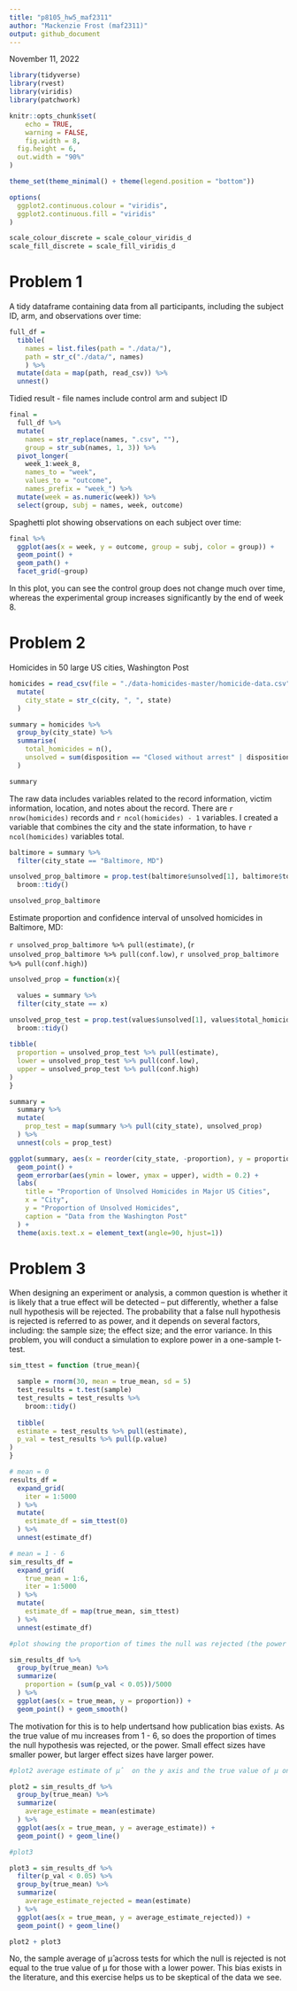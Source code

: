 ```yaml
---
title: "p8105_hw5_maf2311"
author: "Mackenzie Frost (maf2311)"
output: github_document
---
```


November 11, 2022

```r
library(tidyverse)
library(rvest)
library(viridis)
library(patchwork)

knitr::opts_chunk$set(
	echo = TRUE,
	warning = FALSE,
	fig.width = 8, 
  fig.height = 6,
  out.width = "90%"
)

theme_set(theme_minimal() + theme(legend.position = "bottom"))

options(
  ggplot2.continuous.colour = "viridis",
  ggplot2.continuous.fill = "viridis"
)

scale_colour_discrete = scale_colour_viridis_d
scale_fill_discrete = scale_fill_viridis_d
```

# Problem 1

A tidy dataframe containing data from all participants, including the subject ID, arm, and observations over time:

```r
full_df = 
  tibble(
    names = list.files(path = "./data/"),
    path = str_c("./data/", names)
    ) %>%
  mutate(data = map(path, read_csv)) %>%
  unnest()
```

Tidied result - file names include control arm and subject ID

```r
final = 
  full_df %>% 
  mutate(
    names = str_replace(names, ".csv", ""),
    group = str_sub(names, 1, 3)) %>% 
  pivot_longer(
    week_1:week_8,
    names_to = "week",
    values_to = "outcome",
    names_prefix = "week_") %>% 
  mutate(week = as.numeric(week)) %>% 
  select(group, subj = names, week, outcome)
```

Spaghetti plot showing observations on each subject over time:

```r
final %>% 
  ggplot(aes(x = week, y = outcome, group = subj, color = group)) + 
  geom_point() + 
  geom_path() + 
  facet_grid(~group)
```

In this plot, you can see the control group does not change much over time, whereas the experimental group increases significantly by the end of week 8. 

# Problem 2

Homicides in 50 large US cities, Washington Post

```r
homicides = read_csv(file = "./data-homicides-master/homicide-data.csv") %>%
  mutate(
    city_state = str_c(city, ", ", state)
  )

summary = homicides %>%
  group_by(city_state) %>%
  summarise(
    total_homicides = n(),
    unsolved = sum(disposition == "Closed without arrest" | disposition == "Open/No arrest")
  )

summary
```

The raw data includes variables related to the record information, victim information, location, and notes about the record. There are `r nrow(homicides)` records and `r ncol(homicides) - 1` variables. I created a variable that combines the city and the state information, to have `r ncol(homicides)` variables total. 

```r
baltimore = summary %>%
  filter(city_state == "Baltimore, MD")

unsolved_prop_baltimore = prop.test(baltimore$unsolved[1], baltimore$total_homicides[1]) %>%
  broom::tidy()

unsolved_prop_baltimore
```

Estimate proportion and confidence interval of unsolved homicides in Baltimore, MD:

`r unsolved_prop_baltimore %>% pull(estimate)`, (`r unsolved_prop_baltimore %>% pull(conf.low)`, `r unsolved_prop_baltimore %>% pull(conf.high)`)

```r
unsolved_prop = function(x){

  values = summary %>%
  filter(city_state == x)

unsolved_prop_test = prop.test(values$unsolved[1], values$total_homicides[1]) %>%
  broom::tidy()
  
tibble(
  proportion = unsolved_prop_test %>% pull(estimate),
  lower = unsolved_prop_test %>% pull(conf.low),
  upper = unsolved_prop_test %>% pull(conf.high)
)
}

summary = 
  summary %>%
  mutate(
    prop_test = map(summary %>% pull(city_state), unsolved_prop)
  ) %>%
  unnest(cols = prop_test)

ggplot(summary, aes(x = reorder(city_state, -proportion), y = proportion)) + 
  geom_point() +
  geom_errorbar(aes(ymin = lower, ymax = upper), width = 0.2) +
  labs(
    title = "Proportion of Unsolved Homicides in Major US Cities",
    x = "City",
    y = "Proportion of Unsolved Homicides",
    caption = "Data from the Washington Post"
  ) +
  theme(axis.text.x = element_text(angle=90, hjust=1))
```

# Problem 3

When designing an experiment or analysis, a common question is whether it is likely that a true effect will be detected – put differently, whether a false null hypothesis will be rejected. The probability that a false null hypothesis is rejected is referred to as power, and it depends on several factors, including: the sample size; the effect size; and the error variance. In this problem, you will conduct a simulation to explore power in a one-sample t-test.

```r
sim_ttest = function (true_mean){

  sample = rnorm(30, mean = true_mean, sd = 5)
  test_results = t.test(sample)
  test_results = test_results %>%
    broom::tidy()
  
  tibble(
  estimate = test_results %>% pull(estimate),
  p_val = test_results %>% pull(p.value)
)
}

# mean = 0
results_df = 
  expand_grid(
    iter = 1:5000
  ) %>% 
  mutate(
    estimate_df = sim_ttest(0)
  ) %>% 
  unnest(estimate_df)

# mean = 1 - 6
sim_results_df = 
  expand_grid(
    true_mean = 1:6,
    iter = 1:5000
  ) %>% 
  mutate(
    estimate_df = map(true_mean, sim_ttest)
  ) %>% 
  unnest(estimate_df)

#plot showing the proportion of times the null was rejected (the power of the test) on the y axis and the true value of μ on the x axis

sim_results_df %>%
  group_by(true_mean) %>%
  summarize(
    proportion = (sum(p_val < 0.05))/5000
  ) %>%
  ggplot(aes(x = true_mean, y = proportion)) + 
  geom_point() + geom_smooth()
```

The motivation for this is to help undertsand how publication bias exists. As the true value of mu increases from 1 - 6, so does the proportion of times the null hypothesis was rejected, or the power. Small effect sizes have smaller power, but larger effect sizes have larger power. 

```r
#plot2 average estimate of μ̂  on the y axis and the true value of μ on the x axis. 

plot2 = sim_results_df %>%
  group_by(true_mean) %>%
  summarize(
    average_estimate = mean(estimate)
  ) %>%
  ggplot(aes(x = true_mean, y = average_estimate)) + 
  geom_point() + geom_line()

#plot3

plot3 = sim_results_df %>%
  filter(p_val < 0.05) %>%
  group_by(true_mean) %>%
  summarize(
    average_estimate_rejected = mean(estimate)
  ) %>%
  ggplot(aes(x = true_mean, y = average_estimate_rejected)) + 
  geom_point() + geom_line()

plot2 + plot3
```

No, the sample average of μ̂ across tests for which the null is rejected is not equal to the true value of μ for those with a lower power. This bias exists in the literature, and this exercise helps us to be skeptical of the data we see. 


